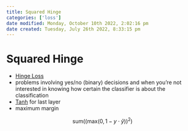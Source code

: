 ```yaml
---
title: Squared Hinge
categories: ['loss']
date modified: Monday, October 10th 2022, 2:02:16 pm
date created: Tuesday, July 26th 2022, 8:33:15 pm
---
```


# Squared Hinge
- [Hinge Loss](Hinge%20Loss.qmd)
- problems involving yes/no (binary) decisions and when you’re not interested in knowing how certain the classifier is about the classification
- [Tanh](Tanh.qmd) for last layer
- maximum margin

$$\mathrm{sum}\left( \left( \mathrm{max}\left( 0, 1 - y \cdot ŷ \right) \right)^{2} \right)$$



